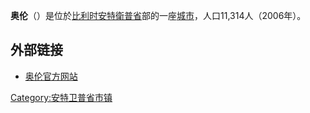{{Unreferenced|time=2018-08-13T07:02:48+00:00}}
'''奥伦'''（{{lang-nl|Olen}}）是位於[[比利时|比利时]][[安特衛普省|安特衛普省]]部的一座[[城市|城市]]，人口11,314人（2006年）。

== 外部链接 ==
* [http://www.olen.be/ 奥伦官方网站] {{Wayback|url=http://www.olen.be/ |date=20210127051057 }}

{{安特卫普省市区}}
{{Belgium-geo-stub}}
{{DEFAULTSORT:Olen}}

[[Category:安特卫普省市镇|Category:安特卫普省市镇]]